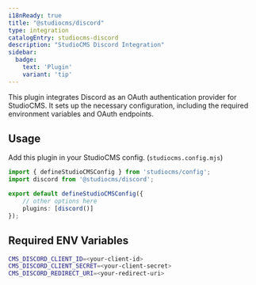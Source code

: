 ```yaml
---
i18nReady: true
title: "@studiocms/discord"
type: integration
catalogEntry: studiocms-discord
description: "StudioCMS Discord Integration"
sidebar:
  badge: 
    text: 'Plugin'
    variant: 'tip'
---
```



This plugin integrates Discord as an OAuth authentication provider for StudioCMS. It sets up the necessary configuration, including the required environment variables and OAuth endpoints.

## Usage

Add this plugin in your StudioCMS config. (`studiocms.config.mjs`)

```ts title="studiocms.config.mjs"
import { defineStudioCMSConfig } from 'studiocms/config';
import discord from '@studiocms/discord';

export default defineStudioCMSConfig({
    // other options here
    plugins: [discord()]
});
```

## Required ENV Variables

```sh title=".env"
CMS_DISCORD_CLIENT_ID=<your-client-id>
CMS_DISCORD_CLIENT_SECRET=<your-client-secret>
CMS_DISCORD_REDIRECT_URI=<your-redirect-uri>
```